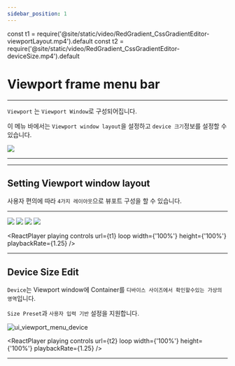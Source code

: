 ```yaml
---
sidebar_position: 1
---
```




const t1 = require('@site/static/video/RedGradient_CssGradientEditor-viewportLayout.mp4').default
const t2 = require('@site/static/video/RedGradient_CssGradientEditor-deviceSize.mp4').default

# Viewport frame menu bar

<hr/>

```Viewport``` 는 ```Viewport Window```로 구성되어집니다.

이 메뉴 바에서는 ```Viewport window layout```을 설정하고 ```device 크기```정보를 설정할 수 있습니다.

![](./img/ui_viewport_menu.png)

<hr/>

<TOCInline toc={toc}/>

<hr/>

## Setting Viewport window layout

사용자 편의에 따라 ```4가지 레이아웃```으로 뷰포트 구성을 할 수 있습니다.

<hr/>


<Tabs>
	<TabItem value="Single" label="Single" default>
		<img src={require('./img/ui_viewport_single.png').default}/>
	</TabItem>
	<TabItem value="Vertical" label="Vertical">
		<img src={require('./img/ui_viewport_vertical.png').default}/>
	</TabItem>
	<TabItem value="Horizontal" label="Horizontal">
		<img src={require('./img/ui_viewport_horizontal.png').default}/>
	</TabItem>
	<TabItem value="Triple" label="Triple">
		<img src={require('./img/ui_viewport_triple.png').default}/>
	</TabItem>
</Tabs>

<ReactPlayer
	playing
	controls
	url={t1}
	loop
	width={'100%'}
	height={'100%'}
	playbackRate={1.25}
/>

<hr/>

## Device Size Edit
```Device```는 Viewport window에 Container를 ```디바이스 사이즈에서 확인할수있는 가상의 영역```입니다.

```Size Preset```과 ```사용자 입력 기반``` 설정을 지원합니다.

![ui_viewport_menu_device](./img/ui_viewport_menu_device.png)

<ReactPlayer
	playing
	controls
	url={t2}
	loop
	width={'100%'}
	height={'100%'}
	playbackRate={1.25}
/>

<hr/>
